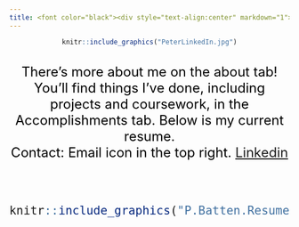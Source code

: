 ```yaml
---
title: <font color="black"><div style="text-align:center" markdown="1">Hello! This is Peter's site! </div></font>
---
```

<style>
body{
background-image: url("rough.jpg");
}
</style>
<div style="text-align:center" markdown="1">
```r
knitr::include_graphics("PeterLinkedIn.jpg")
```
<br>
<font size=5><font color="black"> There's more about me on the about tab! You'll find things I've done, including projects and coursework, in the Accomplishments tab. Below is my current resume. 
<div style="text-align:center" markdown="1"> Contact: Email icon in the top right. [Linkedin](https://www.linkedin.com/in/peter-batten/) </div> </font>

<br>
```r
knitr::include_graphics("P.Batten.Resume.Feb19.jpg")
```


